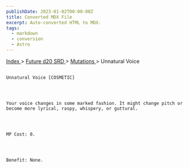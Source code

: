 ```yaml
---
publishDate: 2023-01-02T00:00:00Z
title: Converted MDX File
excerpt: Auto-converted HTML to MDX.
tags:
  - markdown
  - conversion
  - Astro
---
```







[
      Index
     ](-index)
     >
     [
      Future d20 SRD
     ](future-d20-srd-index)
     >
     [
      Mutations
     ](future-d20-srd-mutations-index)
     > Unnatural Voice
    




## 
    Unnatural Voice [COSMETIC]
   



    Your voice changes in some marked fashion. It might change pitch or become more lyrical, raspy, whispery, or guttural.
   



    MP Cost: 0.
   



    Benefit: None.
   





